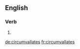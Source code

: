 
==English==

===Verb===
{{head|en|verb form}}

# {{en-third-person singular of|circumvallate}}

[[de:circumvallates]]
[[fr:circumvallates]]
